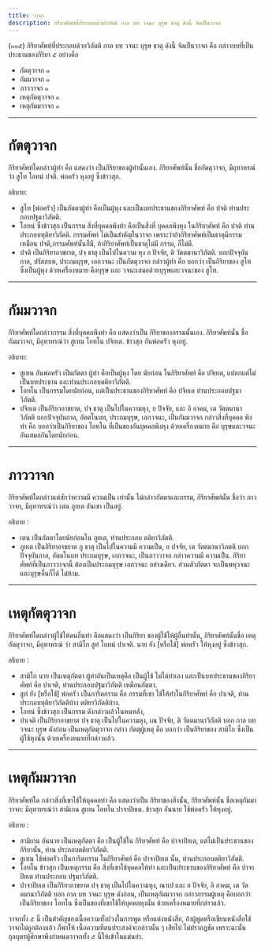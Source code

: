 ```yaml
---
title: วาจก
description: กิริยาศัพท์ที่ประกอบด้วยวิภัตติ กาล บท วจนะ บุรุษ ธาตุ ดังนี้ จัดเป็นวาจก
---
```


(๑๑๕) กิริยาศัพท์ที่ประกอบด้วยวิภัตติ
กาล บท วจนะ บุรุษ ธาตุ ดังนี้ จัดเป็นวาจก คือ กล่าวบทที่เป็นประธานของกิริยา ๕ อย่างคือ

- กัตตุวาจก ๑
- กัมมวาจก ๑
- ภาววาจก ๑
- เหตุกัตตุวาจก ๑
- เหตุกัมมวาจก ๑

---

# กัตตุวาจก

กิริยาศัพท์ใดกล่าวผู้ทำ คือ แสดงว่า เป็นกิริยาของผู้ทำนั้นเอง. กิริยาศัพท์นั้น
ชื่อกัตตุวาจก, มีอุทาหรณ์ว่า สูโท โอทนํ ปจติ. พ่อครัว หุงอยู่ ซึ่งข้าวสุก.

อธิบาย:

- สูโท [พ่อครัว] เป็นกัตตาผู้ทำ คือเป็นผู้หุง และเป็นบทประธานของกิริยาศัพท์
  คือ ปจติ ท่านประกอบปฐมาวิภัตติ.
- โอทนํ ซึ่งข้าวสุก เป็นกรรม สิ่งที่บุคคลพึงทำ
  คือเป็นสิ่งที่ บุคคลพึงหุง ในกิริยาศัพท์ คือ ปจติ ท่านประกอบทุติยาวิภัตติ.
  กรรมศัพท์ ไม่เป็นสำคัญในวาจก เพราะว่าถ้ากิริยาศัพท์เป็นธาตุมีกรรมเหมือน
  ปจติ,กรรมศัพท์นั้นก็มี, ถ้ากิริยาศัพท์เป็นธาตุไม่มี กรรม, ก็ไม่มี.
- ปจติ เป็นกิริยาอาขยาต,
  ปจฺ ธาตุ เป็นไปในความ หุง อ ปัจจัย, ติ วัตตมานาวิภัตติ. บอกปัจจุบันกาล,
  ปรัสสบท, ประถมบุรุษ, เอกวจนะ เป็นกัตตุวาจก กล่าวผู้ทำ คือ บอกว่า เป็นกิริยาของ
  สูโท ซึ่งเป็นผู้หุง ด้วยเครื่องหมาย คือบุรุษ และ วจนะเสมอด้วยบุรุษและวจนะของ สูโท.

---

# กัมมวาจก

กิริยาศัพท์ใดกล่าวกรรม สิ่งที่บุคคลพึงทำ คือ แสดงว่าเป็น กิริยาของกรรมนั้นเอง.
กิริยาศัพท์นั้น ชื่อกัมมวาจก, มีอุทาหรณ์ว่า สูเทน โอทโน ปจิยเต. ข้าวสุก อันพ่อครัว หุงอยู่.

อธิบาย:

- สูเทน อันพ่อครัว เป็นกัตตา
  ผู้ทำ คือเป็นผู้หุง โดย นัยก่อน ในกิริยาศัพท์ คือ ปจิยเต, แปลกแต่ไม่เป็นบทประธาน และท่านประกอบตติยาวิภัตติ.
- โอทโน เป็นกรรมโดยนัยก่อน, แต่เป็นประธานของกิริยาศัพท์ คือ ปจิยเต ท่านประกอบปฐมาวิภัตติ.
- ปจิยเต เป็นกิริยาอาขยาต, ปจฺ ธาตุ เป็นไปในความหุง, ย ปัจจัย, และ
  อิ อาคม, เต วัตตมานาวิภัตติ บอกปัจจุบันกาล, อัตตโนบท, ประถมบุรุษ, เอกวจนะ,
  เป็นกัมมวาจก กล่าวสิ่งที่บุคคล พึงทำ คือ บอกว่าเป็นกิริยาของ โอทโน ที่เป็นของอันบุคคลพึงหุง
  ด้วยเครื่องหมาย คือ บุรุษและวจนะ อันเสมอกันโดยนัยก่อน.

---

# ภาววาจก

กิริยาศัพท์ใดกล่าวแต่สักว่าความมี ความเป็น เท่านั้น ไม่กล่าวกัตตาและกรรม, กิริยาศัพท์นั้น ชื่อว่า ภาววาจก,
มีอุทาหรณ์ว่า เตน ภูยเต อันเขา เป็นอยู่.

อธิบาย :

- เตน เป็นกัตตาโดยนัยก่อนใน ภูยเต, ท่านประกอบ ตติยาวิภัตติ.
- ภูยเต เป็นกิริยาอาขยาต ภู ธาตุ เป็นไปในความมี ความเป็น, ย ปจจัย, เต วัตตมานาวิภตติ บอกปัจจุบันกาล,
  อัตตโนบท ประถมบุรุษ, เอกวจนะ, เป็นภาววาจก กล่าวความมี ความเป็น.
  กิริยาศัพท์ที่เป็นภาววาจกนี้ ต้องเป็นประถมบุรุษ เอกวจนะ อย่างเดียว. ส่วนตัวกัตตา
  จะเป็นพหุวจนะและบุรุษอื่นก็ได้ ไม่ห้าม.

---

# เหตุกัตตุวาจก

กิริยาศัพท์ใดกล่าวผู้ใช้ให้คนอื่นทำ คือแสดงว่า เป็นกิริยา ของผู้ใช้ให้ผู้อื่นทำนั้น, กิริยาศัพท์นั้นชื่อ เหตุกัตตุวาจก, มีอุทาหรณ์ ว่า สามิโก สูทํ โอทนํ ปาเจติ. นาย ยัง [หรือใช้] พ่อครัว ให้หุงอยู่ ซึ่งข้าวสุก.

อธิบาย :

- สามิโก นาย เป็นเหตุกัตตา ผู้ทำอันเป็นเหตุคือ เป็นผู้ใช้ ไม่ได้ทำเอง และเป็นบทประธานของกิริยาศัพท์ คือ ปาเจติ, ท่านประกอบปฐมาวิภัตติ
  เหมือนกัตตา.
- สูทํ ยัง [หรือใช้] พ่อครัว เป็นการิตกรรม คือ กรรมที่เขา ใช้ให้ทำในกิริยาศัพท์ คือ ปาเจติ, ท่านประกอบทุติยาวิภัตติบ้าง ตติยาวิภัตติบ้าง.
- โอทนํ ซึ่งข้าวสุก เป็นกรรม ดังกล่าวแล้วในหนหลัง,
- ปาเจติ เป็นกิริยาอาขยาต ปจฺ ธาตุ เป็นไปในความหุง, เณ ปัจจัย, ติ วัตตมานาวิภัตติ บอก กาล บท
  วจนะ บุรุษ ดังก่อน เป็นเหตุกัตตุวาจก กล่าว กัตตุผู้เหตุ คือ บอกว่า เป็นกิริยาของ สามิโก ซึ่งเป็นผู้ใช้หุงนั้น ด้วยเครื่องหมายที่กล่าวแล้ว.

---

# เหตุกัมมวาจก

กิริยาศัพท์ใด กล่าวสิ่งที่เขาใช้ให้บุคคลทำ คือ แสดงว่าเป็น กิริยาของสิ่งนั้น, กิริยาศัพท์นั้น
ชื่อเหตุกัมมาวาจก: มีอุทาหรณ์ว่า สามิเกน สูเทน โอทโน ปาจาปิยเต. ข้าวสุก อันนาย ใช้พ่อครัว ให้หุงอยู่.

อธิบาย :

- สามิเกน อันนาย เป็นเหตุกัตตา
  คือ เป็นผู้ใช้ใน กิริยาศัพท์ คือ ปาจาปิยเต, แต่ไม่เป็นประธานของกิริยานั้น,
  ท่าน ประกอบตติยาวิภัตติ.
- สูเทน ใช้พ่อครัว เป็นการิตกรรม ในกิริยาศัพท์ คือ ปาจาปิยเต นั้น, ท่านประกอบตติยาวิภัตติ.
- โอทโน ข้าวสุก เป็นเหตุกรรม คือ สิ่งที่เขาใช้บุคคลให้ทำ และเป็นประธานของกิริยาศัพท์ คือ ปาจาปิยเต ท่านประกอบ ปฐมาวิภัตติ.
- ปาจาปิยเต เป็นกิริยาอาขยาต ปจฺ ธาตุ เป็นไปในความหุง, ณาเป และ ย ปัจจัย, อิ
  อาคม, เต วัตตมานาวิภัตติ บอก กาล บท วจนะ บุรุษ ดังก่อน, เป็นเหตุกัมมวาจก
  กล่าวกรรมผู้เหตุ คือบอกว่า เป็นกิริยาของ โอทโน ซึ่งเป็นของที่เขาใช้ให้บุคคลหุงนั้น
  ด้วยเครื่องหมายที่กล่าวแล้ว.

วาจกทั้ง ๕ นี้ เป็นสำคัญของเนื้อความทั้งปวงในการพูด หรือแต่งหนังสือ, ถ้าผู้พูดหรือเขียนหนังสือใช้วาจกไม่ถูกต้องแล้ว ก็พาให้
เนื้อความที่ตนประสงค์จะกล่าวนั้น ๆ เสียไป ไม่ปรากฏชัด เพราะฉะนั้น กุลบุตรผู้ศึกษาพึงกำหนดวาจกทั้ง ๕ นี้ให้เข้าในแม่นยำ.
